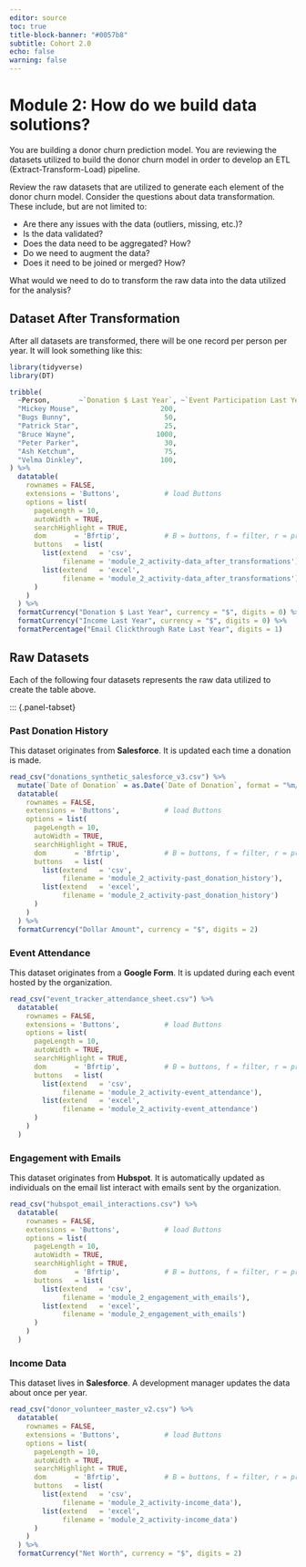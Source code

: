 ```yaml
---
editor: source
toc: true
title-block-banner: "#0057b8"
subtitle: Cohort 2.0
echo: false
warning: false
---
```


# Module 2: How do we build data solutions?

You are building a donor churn prediction model. You are reviewing the datasets utilized to build the donor churn model in order to develop an ETL (Extract-Transform-Load) pipeline.

Review the raw datasets that are utilized to generate each element of the donor churn model. Consider the questions about data transformation. These include, but are not limited to:

* Are there any issues with the data (outliers, missing, etc.)?
* Is the data validated?
* Does the data need to be aggregated? How?
* Do we need to augment the data?
* Does it need to be joined or merged? How?


What would we need to do to transform the raw data into the data utilized for the analysis?

## Dataset After Transformation
After all datasets are transformed, there will be one record per person per year. It will look something like this:

```r
library(tidyverse)
library(DT)

tribble(
  ~Person,       ~`Donation $ Last Year`, ~`Event Participation Last Year`, ~`Email Clickthrough Rate Last Year`, ~`Income Last Year`, ~`Donated This Year`,
  "Mickey Mouse",                    200,                                0,                                 0.05,              200000,                 TRUE,
  "Bugs Bunny",                       50,                                3,                                 0.07,               40000,                FALSE,
  "Patrick Star",                     25,                                1,                                 0.03,               32000,                 TRUE,
  "Bruce Wayne",                    1000,                                0,                                 0.01,           100000000,                FALSE,
  "Peter Parker",                     30,                                5,                                 0.21,               20000,                 TRUE,
  "Ash Ketchum",                      75,                                2,                                 0.06,              120000,                   NA,
  "Velma Dinkley",                   100,                                5,                                 0.12,               67000,                   NA
) %>% 
  datatable(
    rownames = FALSE,
    extensions = 'Buttons',           # load Buttons
    options = list(
      pageLength = 10,
      autoWidth = TRUE,
      searchHighlight = TRUE,
      dom       = 'Bfrtip',           # B = buttons, f = filter, r = processing, t = table, i = info, p = pagination
      buttons   = list(
        list(extend   = 'csv',
             filename = 'module_2_activity-data_after_transformations'),
        list(extend   = 'excel',
             filename = 'module_2_activity-data_after_transformations')
      )
    )
  ) %>%
  formatCurrency("Donation $ Last Year", currency = "$", digits = 0) %>%
  formatCurrency("Income Last Year", currency = "$", digits = 0) %>%
  formatPercentage("Email Clickthrough Rate Last Year", digits = 1)
```

## Raw Datasets
Each of the following four datasets represents the raw data utilized to create the table above.

::: {.panel-tabset}

### Past Donation History
This dataset originates from **Salesforce**. It is updated each time a donation is made.

```r
read_csv("donations_synthetic_salesforce_v3.csv") %>% 
  mutate(`Date of Donation` = as.Date(`Date of Donation`, format = "%m/%d/%y")) %>% 
  datatable(
    rownames = FALSE,
    extensions = 'Buttons',           # load Buttons
    options = list(
      pageLength = 10,
      autoWidth = TRUE,
      searchHighlight = TRUE,
      dom       = 'Bfrtip',           # B = buttons, f = filter, r = processing, t = table, i = info, p = pagination
      buttons   = list(
        list(extend   = 'csv',
             filename = 'module_2_activity-past_donation_history'),
        list(extend   = 'excel',
             filename = 'module_2_activity-past_donation_history')
      )
    )
  ) %>%
  formatCurrency("Dollar Amount", currency = "$", digits = 2)
```

### Event Attendance
This dataset originates from a **Google Form**. It is updated during each event hosted by the organization.

```r
read_csv("event_tracker_attendance_sheet.csv") %>% 
  datatable(
    rownames = FALSE,
    extensions = 'Buttons',           # load Buttons
    options = list(
      pageLength = 10,
      autoWidth = TRUE,
      searchHighlight = TRUE,
      dom       = 'Bfrtip',           # B = buttons, f = filter, r = processing, t = table, i = info, p = pagination
      buttons   = list(
        list(extend   = 'csv',
             filename = 'module_2_activity-event_attendance'),
        list(extend   = 'excel',
             filename = 'module_2_activity-event_attendance')
      )
    )
  )
```

### Engagement with Emails
This dataset originates from **Hubspot**. It is automatically updated as individuals on the email list interact with emails sent by the organization.

```r
read_csv("hubspot_email_interactions.csv") %>% 
  datatable(
    rownames = FALSE,
    extensions = 'Buttons',           # load Buttons
    options = list(
      pageLength = 10,
      autoWidth = TRUE,
      searchHighlight = TRUE,
      dom       = 'Bfrtip',           # B = buttons, f = filter, r = processing, t = table, i = info, p = pagination
      buttons   = list(
        list(extend   = 'csv',
             filename = 'module_2_engagement_with_emails'),
        list(extend   = 'excel',
             filename = 'module_2_engagement_with_emails')
      )
    )
  )
```

### Income Data
This dataset lives in **Salesforce**. A development manager updates the data about once per year.

```r
read_csv("donor_volunteer_master_v2.csv") %>% 
  datatable(
    rownames = FALSE,
    extensions = 'Buttons',           # load Buttons
    options = list(
      pageLength = 10,
      autoWidth = TRUE,
      searchHighlight = TRUE,
      dom       = 'Bfrtip',           # B = buttons, f = filter, r = processing, t = table, i = info, p = pagination
      buttons   = list(
        list(extend   = 'csv',
             filename = 'module_2_activity-income_data'),
        list(extend   = 'excel',
             filename = 'module_2_activity-income_data')
      )
    )
  ) %>%
  formatCurrency("Net Worth", currency = "$", digits = 2)
```